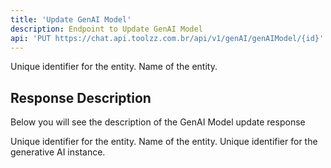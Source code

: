 ```yaml
---
title: 'Update GenAI Model'
description: Endpoint to Update GenAI Model
api: 'PUT https://chat.api.toolzz.com.br/api/v1/genAI/genAIModel/{id}'
---
```


<Expandable title="Payload">
<ResponseField name="id" type="string" required>
  Unique identifier for the entity.
</ResponseField>
<ResponseField name="name" type="string" required>
  Name of the entity.
</ResponseField>
</Expandable>

## Response Description 
Below you will see the description of the GenAI Model update response

<ResponseField name="id" type="string" required>
  Unique identifier for the entity.
</ResponseField>
<ResponseField name="name" type="string" required>
  Name of the entity.
</ResponseField>
<ResponseField name="genAIId" type="string" required>
  Unique identifier for the generative AI instance.
</ResponseField>

